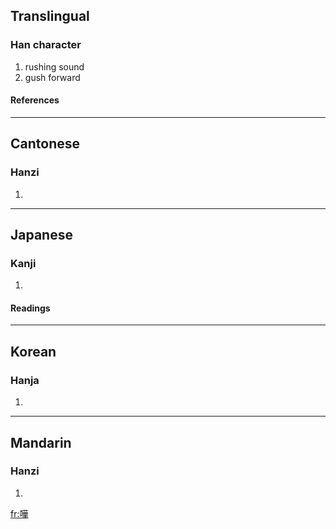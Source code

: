 {{see|哗|譁}}

==Translingual==
===Han character===
{{Han char|rn=30|rad=口|as=12|sn=15|four=6405<sub>4</sub>|canj=口廿一十 (RTMJ)|ids=⿰[[口]][[華]]}}
# rushing sound
# gush forward
====References====
{{Han ref|kx=0206.210|dkj=04235|hdz=10665.050|uh=5629|ud=22057|bh=BC4D|bd=48205}}
----

==Cantonese==
===Hanzi===
{{yue-hanzi|jyut=|y=wa1, wa4}}
# {{defn|Cantonese}}
----
==Japanese==
===Kanji===
{{ja-kanji|grade=|rs=口12}}
# {{defn|Japanese}} 
====Readings====
{{ja-readings|on=[[か]] (ka), [[け]] (ke)|kun=[[かまびすし]] (kamabisushi), [[やかましい]] (yakamashii)}}
----
==Korean==
===Hanja===
{{ko-hanja|hangeul=화|rv=hwa|mr=hwa}}
# {{defn|Korean}}
----
==Mandarin==
===Hanzi===
{{cmn-hanzi|sim=哗|pin=[[huā]] (hua1), [[huá]] (hua2)|wg=hua<sup>1</sup>, hua<sup>2</sup>}}
# {{defn|Mandarin}}

[[fr:嘩]]